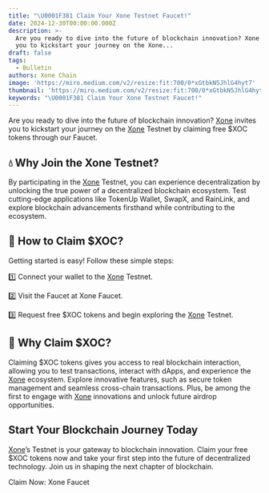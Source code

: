 ```yaml
---
title: "\U0001F381 Claim Your Xone Testnet Faucet!"
date: 2024-12-30T00:00:00.000Z
description: >-
  Are you ready to dive into the future of blockchain innovation? Xone invites
  you to kickstart your journey on the Xone...
draft: false
tags:
  - Bulletin
authors: Xone Chain
image: 'https://miro.medium.com/v2/resize:fit:700/0*xGtbkN5JhlG4hyt7'
thumbnail: 'https://miro.medium.com/v2/resize:fit:700/0*xGtbkN5JhlG4hyt7'
keywords: "\U0001F381 Claim Your Xone Testnet Faucet!"
---
```



Are you ready to dive into the future of blockchain innovation? [Xone](https://xone.org/) invites you to kickstart your journey on the [Xone](https://xone.org/) Testnet by claiming free $XOC tokens through our Faucet.

## 💧 Why Join the Xone Testnet?

By participating in the [Xone](https://xone.org/) Testnet, you can experience decentralization by unlocking the true power of a decentralized blockchain ecosystem. Test cutting-edge applications like TokenUp Wallet, SwapX, and RainLink, and explore blockchain advancements firsthand while contributing to the ecosystem.

## 🤔 How to Claim $XOC?

Getting started is easy! Follow these simple steps:

1️⃣ Connect your wallet to the [Xone](https://xone.org/) Testnet.

2️⃣ Visit the Faucet at <Link className='text-primaryHue' isExternal showAnchorIcon href="https://faucet.xone.org/en">Xone Faucet</Link>.

3️⃣ Request free $XOC tokens and begin exploring the [Xone](https://xone.org/) Testnet.

<ImageViewer src="/images/Faucet.png" alt="Faucet" />

## 🎯 Why Claim $XOC?

Claiming $XOC tokens gives you access to real blockchain interaction, allowing you to test transactions, interact with dApps, and experience the [Xone](https://xone.org/) ecosystem. Explore innovative features, such as secure token management and seamless cross-chain transactions. Plus, be among the first to engage with [Xone](https://xone.org/) innovations and unlock future airdrop opportunities.

## Start Your Blockchain Journey Today

[Xone](https://xone.org/)’s Testnet is your gateway to blockchain innovation. Claim your free $XOC tokens now and take your first step into the future of decentralized technology. Join us in shaping the next chapter of blockchain.

Claim Now: <Link className='text-primaryHue' isExternal showAnchorIcon href="https://faucet.xone.org/en">Xone Faucet</Link>
